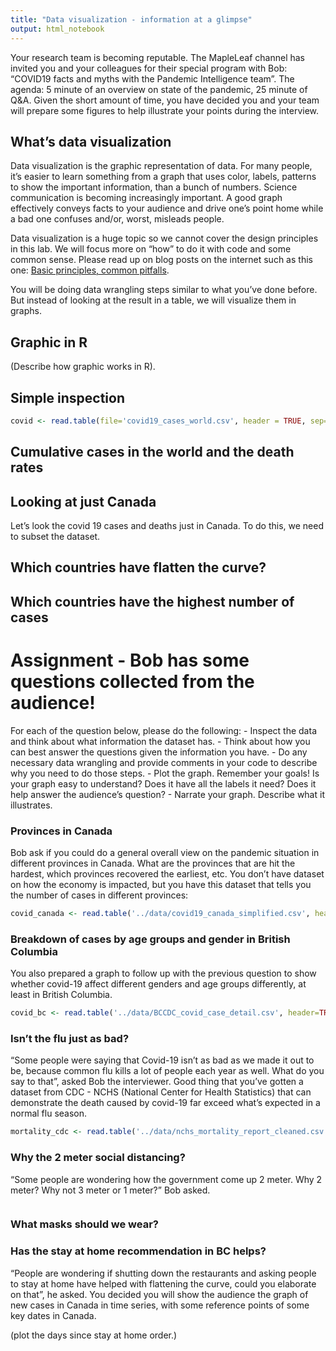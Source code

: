 ```yaml
---
title: "Data visualization - information at a glimpse"
output: html_notebook
---
```


Your research team is becoming reputable. The MapleLeaf channel has invited you and your colleagues for their special program with Bob: "COVID19 facts and myths with the Pandemic Intelligence team". The agenda: 5 minute of an overview on state of the pandemic, 25 minute of Q&A. Given the short amount of time, you have decided you and your team will prepare some figures to help illustrate your points during the interview.

## What's data visualization 

Data visualization is the graphic representation of data. For many people, it's easier to learn something from a graph that uses color, labels, patterns to show the important information, than a bunch of numbers. Science communication is becoming increasingly important. A good graph effectively conveys facts to your audience and drive one's point home while a bad one confuses and/or, worst, misleads people. 

Data visualization is a huge topic so we cannot cover the design principles in this lab. We will focus more on "how" to do it with code and some common sense. Please read up on blog posts on the internet such as this one: [Basic principles, common pitfalls](https://paldhous.github.io/ucb/2016/dataviz/week2.html).

You will be doing data wrangling steps similar to what you've done before. But instead of looking at the result in a table, we will visualize them in graphs.


## Graphic in R 

(Describe how graphic works in R). 


## Simple inspection


```r
covid <- read.table(file='covid19_cases_world.csv', header = TRUE, sep=',')
```

## Cumulative cases in the world and the death rates 


## Looking at just Canada

Let's look the covid 19 cases and deaths just in Canada. To do this, we need to subset the dataset.


## Which countries have flatten the curve?


## Which countries have the highest number of cases


# Assignment - Bob has some questions collected from the audience! 

For each of the question below, please do the following:
- Inspect the data and think about what information the dataset has.
- Think about how you can best answer the questions given the information you have.
- Do any necessary data wrangling and provide comments in your code to describe why you need to do those steps.
- Plot the graph. Remember your goals! Is your graph easy to understand? Does it have all the labels it need? Does it help answer the audience's question?
- Narrate your graph. Describe what it illustrates.


### Provinces in Canada

 Bob ask if you could do a general overall view on the pandemic situation in different provinces in Canada. What are the provinces that are hit the hardest, which provinces recovered the earliest, etc. You don't have dataset on how the economy is impacted, but you have this dataset that tells you the number of cases in different provinces:

```r
covid_canada <- read.table('../data/covid19_canada_simplified.csv', header=TRUE, sep = ",")
```


### Breakdown of cases by age groups and gender in British Columbia

You also prepared a graph to follow up with the previous question to show whether covid-19 affect different genders and age groups differently, at least in British Columbia.

```r
covid_bc <- read.table('../data/BCCDC_covid_case_detail.csv', header=TRUE, sep = ",")
```


### Isn't the flu just as bad? 

"Some people were saying that Covid-19 isn't as bad as we made it out to be, because common flu kills a lot of people each year as well. What do you say to that", asked Bob the interviewer. Good thing that you've gotten a dataset from CDC - NCHS (National Center for Health Statistics) that can demonstrate the death caused by covid-19 far exceed what's expected in a normal flu season.

```r
mortality_cdc <- read.table('../data/nchs_mortality_report_cleaned.csv', header=TRUE, sep=',')
```

### Why the 2 meter social distancing?

"Some people are wondering how the government come up 2 meter. Why 2 meter? Why not 3 meter or 1 meter?" Bob asked. 

```r

```


### What masks should we wear?


### Has the stay at home recommendation in BC helps? 

"People are wondering if shutting down the restaurants and asking people to stay at home have helped with flattening the curve, could you elaborate on that", he asked. You decided you will show the audience the graph of new cases in Canada in time series, with some reference points of some key dates in Canada.

(plot the days since stay at home order.)



